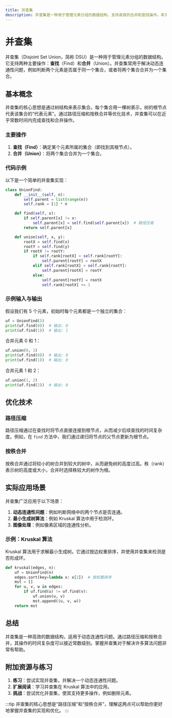 ```yaml
---
title: 并查集
description: 并查集是一种用于管理元素分组的数据结构，支持高效的合并和查找操作。本文详细介绍并查集的概念、实现及其应用场景。
---
```


# 并查集

并查集（Disjoint Set Union，简称 DSU）是一种用于管理元素分组的数据结构。它支持两种主要操作：**查找**（Find）和**合并**（Union）。并查集常用于解决动态连通性问题，例如判断两个元素是否属于同一个集合，或者将两个集合合并为一个集合。

## 基本概念

并查集的核心思想是通过树结构来表示集合。每个集合用一棵树表示，树的根节点代表该集合的“代表元素”。通过路径压缩和按秩合并等优化技术，并查集可以在近乎常数时间内完成查找和合并操作。

### 主要操作

1. **查找（Find）**：确定某个元素所属的集合（即找到其根节点）。
2. **合并（Union）**：将两个集合合并为一个集合。

### 代码示例

以下是一个简单的并查集实现：

```python
class UnionFind:
    def __init__(self, n):
        self.parent = list(range(n))
        self.rank = [1] * n

    def find(self, x):
        if self.parent[x] != x:
            self.parent[x] = self.find(self.parent[x])  # 路径压缩
        return self.parent[x]

    def union(self, x, y):
        rootX = self.find(x)
        rootY = self.find(y)
        if rootX != rootY:
            if self.rank[rootX] > self.rank[rootY]:
                self.parent[rootY] = rootX
            elif self.rank[rootX] < self.rank[rootY]:
                self.parent[rootX] = rootY
            else:
                self.parent[rootY] = rootX
                self.rank[rootX] += 1
```

### 示例输入与输出

假设我们有 5 个元素，初始时每个元素都是一个独立的集合：

```python
uf = UnionFind(5)
print(uf.find(0))  # 输出: 0
print(uf.find(1))  # 输出: 1
```

合并元素 0 和 1：

```python
uf.union(0, 1)
print(uf.find(0))  # 输出: 0
print(uf.find(1))  # 输出: 0
```

合并元素 1 和 2：

```python
uf.union(1, 2)
print(uf.find(2))  # 输出: 0
```

## 优化技术

### 路径压缩

路径压缩通过在查找时将节点直接连接到根节点，从而减少后续查找的时间复杂度。例如，在 `find` 方法中，我们通过递归将节点的父节点更新为根节点。

### 按秩合并

按秩合并通过将较小的树合并到较大的树中，从而避免树的高度过高。秩（rank）表示树的高度或大小，合并时选择秩较大的树作为根。

## 实际应用场景

并查集广泛应用于以下场景：

1. **动态连通性问题**：例如判断网络中的两个节点是否连通。
2. **最小生成树算法**：例如 Kruskal 算法中用于检测环。
3. **图像处理**：例如像素区域的连通性分析。

### 示例：Kruskal 算法

Kruskal 算法用于求解最小生成树。它通过按边权重排序，并使用并查集来检测是否形成环。

```python
def kruskal(edges, n):
    uf = UnionFind(n)
    edges.sort(key=lambda x: x[2])  # 按权重排序
    mst = []
    for u, v, w in edges:
        if uf.find(u) != uf.find(v):
            uf.union(u, v)
            mst.append((u, v, w))
    return mst
```

## 总结

并查集是一种高效的数据结构，适用于动态连通性问题。通过路径压缩和按秩合并，其操作的时间复杂度可以接近常数级别。掌握并查集对于解决许多算法问题非常有帮助。

## 附加资源与练习

1. **练习**：尝试实现并查集，并解决一个动态连通性问题。
2. **扩展阅读**：学习并查集在 Kruskal 算法中的应用。
3. **挑战**：尝试优化并查集，使其支持更多操作，例如删除元素。

:::tip
并查集的核心思想是“路径压缩”和“按秩合并”，理解这两点可以帮助你更好地掌握并查集的实现和优化。
:::